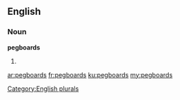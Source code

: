 ==English==

===Noun===
'''pegboards'''

# {{plural of|pegboard}}

[[Category:English plurals]]

[[ar:pegboards]]
[[fr:pegboards]]
[[ku:pegboards]]
[[my:pegboards]]